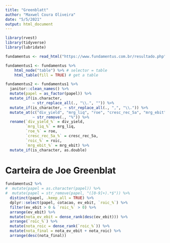 ```yaml
---
title: "Greenblatt"
author: "Maxwel Coura Oliveira"
date: "5/5/2021"
output: html_document
---
```


```r
library(rvest)
library(tidyverse)
library(lubridate)
```


```r
fundamentus <- read_html("https://www.fundamentus.com.br/resultado.php")
```



```r
fundamentus1 <- fundamentus %>% 
    html_node("table") %>% # selector = table
    html_table(fill = TRUE) # get a table
```


```r
fundamentus2 <- fundamentus1 %>% 
  janitor::clean_names() %>% 
  mutate(papel = as_factor(papel)) %>% 
  mutate_if(is.character,
            ~ str_replace_all(., "\\.", "")) %>% 
  mutate_if(is_character, ~ str_replace_all(., ",", "\\.")) %>% 
  mutate_at(c("div_yield", "mrg_liq", "roe", "cresc_rec_5a", "mrg_ebit", "roic"), 
            ~ str_remove(., "%")) %>% 
  rename(`div_yield_%` = div_yield,
         `mrg_liq_%` = mrg_liq,
         `roe_%` = roe,
         `cresc_rec_5a_%` = cresc_rec_5a,
         `roic_%` = roic,
         `mrg_ebit_%` = mrg_ebit) %>% 
  mutate_if(is_character, as.double)
```

# Carteira de Joe Greenblat

```r
fundamentus2 %>% 
#  mutate(papel = as.character(papel)) %>% 
#  mutate(papel = str_remove(papel, "([0-9]+).*$")) %>% 
  distinct(papel, .keep_all = TRUE) %>% 
  dplyr::select(papel, cotacao, ev_ebit, `roic_%`) %>% 
  filter(ev_ebit > 0 & `roic_%` > 0) %>% 
  arrange(ev_ebit) %>% 
  mutate(nota_ev_ebit = dense_rank(desc(ev_ebit))) %>% 
  arrange(`roic_%`) %>% 
  mutate(nota_roic = dense_rank(`roic_%`)) %>% 
  mutate(nota_final = nota_ev_ebit + nota_roic) %>% 
  arrange(desc(nota_final))
```

